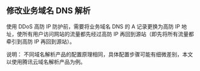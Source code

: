 ## 修改业务域名 DNS 解析
使用 DDoS 高防 IP 防护前，需要将业务域名 DNS 的 A 记录更换为高防 IP 地址，使所有用户访问网站的流量都先经过高防 IP 再回到源站（即先将所有流量都牵引到高防 IP 再回到源站）。

说明：
不同域名解析产品的配置原理相同，具体配置步骤可能有细微差别，本文以使用腾讯云域名解析产品为例。